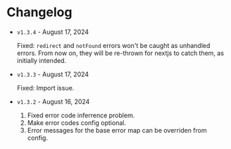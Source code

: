 # Changelog

- `v1.3.4` - August 17, 2024

  Fixed: `redirect` and `notFound` errors won't be caught as unhandled errors.
  From now on, they will be re-thrown for nextjs to catch them, as initially intended.

- `v1.3.3` - August 17, 2024

  Fixed: Import issue.

- `v1.3.2` - August 16, 2024
  1. Fixed error code inferrence problem.
  2. Make error codes config optional.
  3. Error messages for the base error map can be overriden from config.

